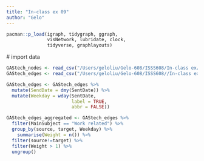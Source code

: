 ```yaml
---
title: "In-class ex 09"
author: "Gelo"
---
```


```r
pacman::p_load(igraph, tidygraph, ggraph, 
               visNetwork, lubridate, clock,
               tidyverse, graphlayouts)
```

\# import data

```r
GAStech_nodes <- read_csv("/Users/geloliu/Gelo-608/ISSS608/In-class ex/In-class_ex09/data-9/GAStech_email_node.csv")
GAStech_edges <- read_csv("/Users/geloliu/Gelo-608/ISSS608//In-class ex/In-class_ex09/data-9/GAStech_email_edge-v2.csv")
```

```r
GAStech_edges <- GAStech_edges %>%
  mutate(SendDate = dmy(SentDate)) %>%
  mutate(Weekday = wday(SentDate,
                        label = TRUE,
                        abbr = FALSE))
```

```r
GAStech_edges_aggregated <- GAStech_edges %>%
  filter(MainSubject == "Work related") %>%
  group_by(source, target, Weekday) %>%
    summarise(Weight = n()) %>%
  filter(source!=target) %>%
  filter(Weight > 1) %>%
  ungroup()
```
